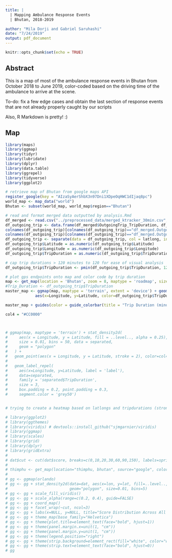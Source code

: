 ```yaml
---
title: |
  | Mapping Ambulance Response Events  
  | Bhutan, 2018-2019

author: "Mila Dorji and Gabriel Saruhashi"
date: "7/24/2019"
output: pdf_document
---
```


```r
knitr::opts_chunk$set(echo = TRUE)
```

## Abstract

This is a map of most of the ambulance response events in Bhutan from October 2018 to June 2019, color-coded based on the driving time of the ambulance to arrive at the scene.

To-do: fix a few edge cases and obtain the last section of response events that are not already properly caught by our scripts


Also, R Markdown is pretty! :) 

## Map

```r
library(maps)
library(ggmap)
library(tidyr)
library(lubridate)
library(dplyr)
library(data.table)
library(ggrepel)
library(tidyverse)
library(ggplot2)

# retrieve map of Bhutan from google maps API 
register_google(key = "AIzaSyAerShbX3n97Dni1XDpeOqHWC1dIjaq8pc") 
world_map <- map_data("world")
Bhutan <- subset(world_map, world_map$region=="Bhutan")

# read and format merged data outputted by analysis.Rmd
df_merged <- read.csv("../preprocessed_data/merged_ktracker_30min.csv",header = TRUE, as.is =  TRUE)
df_outgoing_trip <- data.frame(df_merged$OutgoingTrip_TripDuration, df_merged$OutgoingTrip_LatLngEnd)
colnames(df_outgoing_trip)[colnames(df_outgoing_trip)=="df_merged.OutgoingTrip_TripDuration"] <- "TripDuration"
colnames(df_outgoing_trip)[colnames(df_outgoing_trip)=="df_merged.OutgoingTrip_LatLngEnd"] <- "latlong"
df_outgoing_trip <- separate(data = df_outgoing_trip, col = latlong, into = c("Latitude","Longitude"), sep = " ")
df_outgoing_trip$Latitude = as.numeric(df_outgoing_trip$Latitude)
df_outgoing_trip$Longitude = as.numeric(df_outgoing_trip$Longitude)
df_outgoing_trip$TripDuration = as.numeric(df_outgoing_trip$TripDuration)

# cap trip durations > 120 minutes to 120 for ease of visual analysis
df_outgoing_trip$TripDuration <- pmin(df_outgoing_trip$TripDuration, 120)

# plot gps endpoints onto map and color code by trip duration
map <- get_map(location = 'Bhutan', zoom = 8, maptype = 'roadmap', size = c(640,640), scale=4)
#Trip_Duration <- df_outgoing_trip$TripDuration
master_map <- ggmap(map, maptype = 'terrain', extent = 'device') + geom_point(data=df_outgoing_trip, 
             aes(x=Longitude, y=Latitude, color=df_outgoing_trip$TripDuration), size=1, alpha=I(0.6)) + theme(legend.position = "bottom") + scale_colour_gradientn(colours = c('lightyellow1', 'red3'))

master_map + guides(color = guide_colorbar(title = "Trip Duration (minutes)", title.position = "bottom", barwidth = 10))

col4 = "#CC0000"



# ggmap(map, maptype = 'terrain') + stat_density2d(
#     aes(x = Longitude, y = Latitude, fill = ..level.., alpha = 0.25),
#     size = 0.01, bins = 50, data = separated,
#     geom = "polygon"
#   ) +
#   geom_point(aes(x = Longitude, y = Latitude, stroke = 2), color=col4, data = separated, size =1.5) + 
#     
#   geom_label_repel(
#     aes(x=Longitude, y=Latitude, label = 'label'),
#     data=separated,
#     family = 'separated$TripDuration', 
#     size = 3, 
#     box.padding = 0.2, point.padding = 0.3,
#     segment.color = 'grey50') 


# trying to create a heatmap based on latlongs and tripdurations (strong areas correspond to length of time, not volume) 

# library(ggplot2)
# library(ggthemes)
# library(viridis) # devtools::install_github("sjmgarnier/viridis)
# library(ggmap)
# library(scales)
# library(grid)
# library(dplyr)
# library(gridExtra)
# 
# dat$cut <- cut(dat$score, breaks=c(0,10,20,30,60,90,150), labels=sprintf("Response Time %d-%d Minutes",c(0,10,20, 30,60,90), c(10,20,30,60,90,150)))
# 
# thimphu <- get_map(location="thimphu, bhutan", source="google", color="bw", crop=FALSE, zoom=7, maptype = 'roadmap')
# 
# gg <- ggmap(orlando)
# gg <- gg + stat_density2d(data=dat, aes(x=lon, y=lat, fill=..level.., alpha=..level..),
#                           geom="polygon", size=0.01, bins=5)
# gg <- gg + scale_fill_viridis()
# gg <- gg + scale_alpha(range=c(0.2, 0.4), guide=FALSE)
# gg <- gg + coord_map()
# gg <- gg + facet_wrap(~cut, ncol=3)
# gg <- gg + labs(x=NULL, y=NULL, title="Score Distribution Across All Schools\n")
# gg <- gg + theme_map(base_family="Helvetica")
# gg <- gg + theme(plot.title=element_text(face="bold", hjust=1))
# gg <- gg + theme(panel.margin.x=unit(1, "cm"))
# gg <- gg + theme(panel.margin.y=unit(1, "cm"))
# gg <- gg + theme(legend.position="right")
# gg <- gg + theme(strip.background=element_rect(fill="white", color="white"))
# gg <- gg + theme(strip.text=element_text(face="bold", hjust=0))
# gg

```